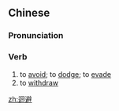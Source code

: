 {{also|回避}}
==Chinese==
{{zh-forms|s=回避|t2=回避}}

===Pronunciation===
{{zh-pron
|m=huíbì
|c=wui4 bei6
|mn=hôe-pī
|cat=v
}}

===Verb===
{{zh-verb}}

# to [[avoid]]; to [[dodge]]; to [[evade]]
# to [[withdraw]]

{{zh-cat|Advanced}}

[[zh:迴避]]